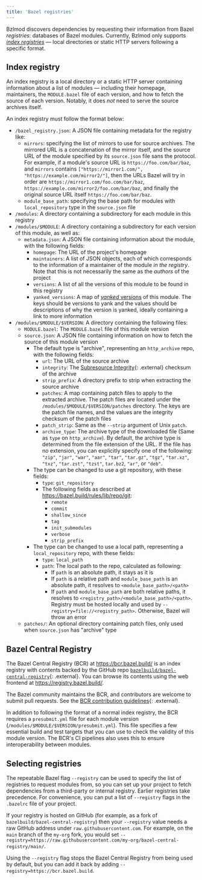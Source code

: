 ```yaml
---
title: 'Bazel registries'
---
```


Bzlmod discovers dependencies by requesting their information from Bazel
*registries*: databases of Bazel modules. Currently, Bzlmod only supports
[*index registries*](#index_registry) — local directories or static HTTP servers
following a specific format.

## Index registry

An index registry is a local directory or a static HTTP server containing
information about a list of modules — including their homepage, maintainers, the
`MODULE.bazel` file of each version, and how to fetch the source of each
version. Notably, it does *not* need to serve the source archives itself.

An index registry must follow the format below:

*   `/bazel_registry.json`: A JSON file containing metadata for the registry
    like:
    *   `mirrors`: specifying the list of mirrors to use for source archives.
        The mirrored URL is a concatenation of the mirror itself, and the
        source URL of the module specified by its `source.json` file sans the
        protocol. For example, if a module's source URL is
        `https://foo.com/bar/baz`, and `mirrors` contains
        `["https://mirror1.com/", "https://example.com/mirror2/"]`, then the
        URLs Bazel will try in order are `https://mirror1.com/foo.com/bar/baz`,
        `https://example.com/mirror2/foo.com/bar/baz`, and finally the original
        source URL itself `https://foo.com/bar/baz`.
    *   `module_base_path`: specifying the base path for modules with
        `local_repository` type in the `source.json` file
*   `/modules`: A directory containing a subdirectory for each module in this
    registry
*   `/modules/$MODULE`: A directory containing a subdirectory for each version
    of this module, as well as:
    *   `metadata.json`: A JSON file containing information about the module,
        with the following fields:
        *   `homepage`: The URL of the project's homepage
        *   `maintainers`: A list of JSON objects, each of which corresponds to
            the information of a maintainer of the module *in the registry*.
            Note that this is not necessarily the same as the *authors* of the
            project
        *   `versions`: A list of all the versions of this module to be found in
            this registry
        *   `yanked_versions`: A map of [*yanked*
            versions](/external/module#yanked_versions) of this module. The keys
            should be versions to yank and the values should be descriptions of
            why the version is yanked, ideally containing a link to more
            information
*   `/modules/$MODULE/$VERSION`: A directory containing the following files:
    *   `MODULE.bazel`: The `MODULE.bazel` file of this module version
    *   `source.json`: A JSON file containing information on how to fetch the
        source of this module version
        *   The default type is "archive", representing an `http_archive` repo,
            with the following fields:
            *   `url`: The URL of the source archive
            *   `integrity`: The [Subresource
                Integrity](https://w3c.github.io/webappsec-subresource-integrity/#integrity-metadata-description){: .external}
                checksum of the archive
            *   `strip_prefix`: A directory prefix to strip when extracting the
                source archive
            *   `patches`: A map containing patch files to apply to the
                extracted archive. The patch files are located under the
                `/modules/$MODULE/$VERSION/patches` directory. The keys are the
                patch file names, and the values are the integrity checksum of
                the patch files
            *   `patch_strip`: Same as the `--strip` argument of Unix `patch`.
            *   `archive_type`: The archive type of the downloaded file (Same as `type` on `http_archive`).
                By default, the archive type is determined from the file extension of the URL. If the file has
                no extension, you can explicitly specify one of the following: `"zip"`, `"jar"`, `"war"`, `"aar"`,
                `"tar"`, `"tar.gz"`, `"tgz"`, `"tar.xz"`, `"txz"`, `"tar.zst"`, `"tzst"`, `tar.bz2`, `"ar"`, or `"deb"`.
        *   The type can be changed to use a git repository, with these fields:
            *   `type`: `git_repository`
            *   The following fields as described at https://bazel.build/rules/lib/repo/git:
                * `remote`
                * `commit`
                * `shallow_since`
                * `tag`
                * `init_submodules`
                * `verbose`
                * `strip_prefix`
        *   The type can be changed to use a local path, representing a
            `local_repository` repo, with these fields:
            *   `type`: `local_path`
            *   `path`: The local path to the repo, calculated as following:
                *   If `path` is an absolute path, it stays as it is
                *   If `path` is a relative path and `module_base_path` is an
                    absolute path, it resolves to `<module_base_path>/<path>`
                *   If `path` and `module_base_path` are both relative paths, it
                    resolves to `<registry_path>/<module_base_path>/<path>`.
                    Registry must be hosted locally and used by
                    `--registry=file://<registry_path>`. Otherwise, Bazel will
                    throw an error
    *   `patches/`: An optional directory containing patch files, only used when
        `source.json` has "archive" type

## Bazel Central Registry

The Bazel Central Registry (BCR) at <https://bcr.bazel.build/> is an index
registry with contents backed by the GitHub repo
[`bazelbuild/bazel-central-registry`](https://github.com/bazelbuild/bazel-central-registry){: .external}.
You can browse its contents using the web frontend at
<https://registry.bazel.build/>.

The Bazel community maintains the BCR, and contributors are welcome to submit
pull requests. See the [BCR contribution
guidelines](https://github.com/bazelbuild/bazel-central-registry/blob/main/docs/README.md){: .external}.

In addition to following the format of a normal index registry, the BCR requires
a `presubmit.yml` file for each module version
(`/modules/$MODULE/$VERSION/presubmit.yml`). This file specifies a few essential
build and test targets that you can use to check the validity of this module
version. The BCR's CI pipelines also uses this to ensure interoperability
between modules.

## Selecting registries

The repeatable Bazel flag `--registry` can be used to specify the list of
registries to request modules from, so you can set up your project to fetch
dependencies from a third-party or internal registry. Earlier registries take
precedence. For convenience, you can put a list of `--registry` flags in the
`.bazelrc` file of your project.

If your registry is hosted on GitHub (for example, as a fork of
`bazelbuild/bazel-central-registry`) then your `--registry` value needs a raw
GitHub address under `raw.githubusercontent.com`. For example, on the `main`
branch of the `my-org` fork, you would set
`--registry=https://raw.githubusercontent.com/my-org/bazel-central-registry/main/`.

Using the `--registry` flag stops the Bazel Central Registry from being used by
default, but you can add it back by adding `--registry=https://bcr.bazel.build`.
